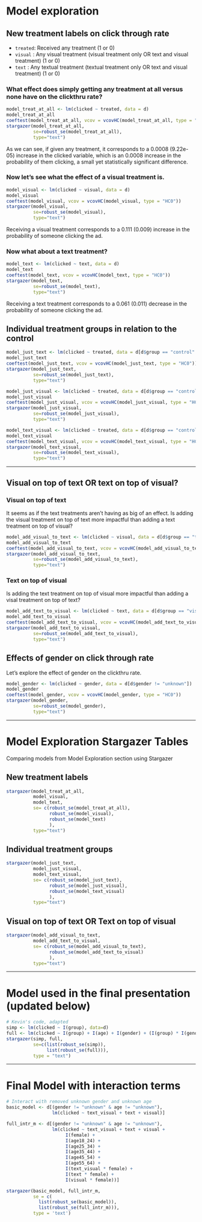 # Model exploration

## New treatment labels on click through rate

- `treated`: Received any treatment (1 or 0)
- `visual` : Any visual treatment (visual treatment only OR text and visual treatment) (1 or 0)
- `text` : Any textual treatment (textual treatment only OR text and visual treatment) (1 or 0)

### What effect does simply getting any treatment at all versus none have on the clickthru rate?
```r
model_treat_at_all <- lm(clicked ~ treated, data = d)
model_treat_at_all
coeftest(model_treat_at_all, vcov = vcovHC(model_treat_at_all, type = "HC0"))
stargazer(model_treat_at_all,
          se=robust_se(model_treat_at_all),
          type="text")
```
As we can see, if given any treatment, it corresponds to a 0.0008 (9.22e-05) increase in the clicked variable, which is an 0.0008 increase in the probability of them clicking, a small yet statistically significant difference. 

### Now let's see what the effect of a visual treatment is.

```r
model_visual <- lm(clicked ~ visual, data = d)
model_visual
coeftest(model_visual, vcov = vcovHC(model_visual, type = "HC0"))
stargazer(model_visual,
          se=robust_se(model_visual),
          type="text")
```
Receiving a visual treatment corresponds to a 0.111 (0.009) increase in the probability of someone clicking the ad.

### Now what about a text treatment?
```r
model_text <- lm(clicked ~ text, data = d)
model_text
coeftest(model_text, vcov = vcovHC(model_text, type = "HC0"))
stargazer(model_text,
          se=robust_se(model_text),
          type="text")
```
Receiving a text treatment corresponds to a 0.061 (0.011) decrease in the probability of someone clicking the ad.

## Individual treatment groups in relation to the control

```r
model_just_text <- lm(clicked ~ treated, data = d[d$group == "control" | group == "text treatment"])
model_just_text
coeftest(model_just_text, vcov = vcovHC(model_just_text, type = "HC0"))
stargazer(model_just_text,
          se=robust_se(model_just_text),
          type="text")
```

```r
model_just_visual <- lm(clicked ~ treated, data = d[d$group == "control" | group == "visual treatment"])
model_just_visual
coeftest(model_just_visual, vcov = vcovHC(model_just_visual, type = "HC0"))
stargazer(model_just_visual,
          se=robust_se(model_just_visual),
          type="text")
```

```r
model_text_visual <- lm(clicked ~ treated, data = d[d$group == "control" | group == "text + visual treatment"])
model_text_visual
coeftest(model_text_visual, vcov = vcovHC(model_text_visual, type = "HC0"))
stargazer(model_text_visual,
          se=robust_se(model_text_visual),
          type="text")
```

---

## Visual on top of text OR text on top of visual?

### Visual on top of text
It seems as if the text treatments aren't having as big of an effect. Is adding the visual treatment on top of text more impactful than adding a text treatment on top of visual? 

```r
model_add_visual_to_text <- lm(clicked ~ visual, data = d[d$group == "text treatment" | group == "text + visual treatment"])
model_add_visual_to_text
coeftest(model_add_visual_to_text, vcov = vcovHC(model_add_visual_to_text, type = "HC0"))
stargazer(model_add_visual_to_text,
          se=robust_se(model_add_visual_to_text),
          type="text")
```

### Text on top of visual 
Is adding the text treatment on top of visual more impactful than adding a visal treatment on top of text? 

```r
model_add_text_to_visual <- lm(clicked ~ text, data = d[d$group == "visual treatment" | group == "text + visual treatment"])
model_add_text_to_visual
coeftest(model_add_text_to_visual, vcov = vcovHC(model_add_text_to_visual, type = "HC0"))
stargazer(model_add_text_to_visual,
          se=robust_se(model_add_text_to_visual),
          type="text")
```

## Effects of gender on click through rate
Let's explore the effect of gender on the clickthru rate.

```r
model_gender <- lm(clicked ~ gender, data = d[d$gender != "unknown"])
model_gender
coeftest(model_gender, vcov = vcovHC(model_gender, type = "HC0"))
stargazer(model_gender,
          se=robust_se(model_gender),
          type="text")
```

---

# Model Exploration Stargazer Tables
Comparing models from Model Exploration section using Stargazer

## New treatment labels
```r
stargazer(model_treat_at_all, 
          model_visual, 
          model_text, 
          se= c(robust_se(model_treat_at_all), 
                robust_se(model_visual), 
                robust_se(model_text)
                ),
          type="text")
```
## Individual treatment groups
```r
stargazer(model_just_text, 
          model_just_visual, 
          model_text_visual,
          se= c(robust_se(model_just_text), 
                robust_se(model_just_visual), 
                robust_se(model_text_visual)
                ),
          type="text")
```
## Visual on top of text OR Text on top of visual
```r
stargazer(model_add_visual_to_text, 
          model_add_text_to_visual,
          se= c(robust_se(model_add_visual_to_text),
                robust_se(model_add_text_to_visual)
                ),
          type="text")
```

---

# Model used in the final presentation (updated below)
```r
# Kevin's code, adapted
simp <- lm(clicked ~ I(group), data=d)
full <- lm(clicked ~ I(group) + I(age) + I(gender) + (I(group) * I(gender)), data=d)
stargazer(simp, full,
          se=c(list(robust_se(simp)),
               list(robust_se(full))), 
          type = "text")
```

---

# Final Model with interaction terms

```r
# Interact with removed unknown gender and unknown age
basic_model <- d[(gender != "unknown" & age != "unknown"), 
                 lm(clicked ~ text_visual + text + visual)]

full_intr_m <- d[(gender != "unknown" & age != "unknown"), 
                 lm(clicked ~ text_visual + text + visual +
                      I(female) +
                      I(age18_24) +
                      I(age25_34) + 
                      I(age35_44) + 
                      I(age45_54) + 
                      I(age55_64) +
                      I(text_visual * female) + 
                      I(text * female) +
                      I(visual * female))]

stargazer(basic_model, full_intr_m,
          se = c(
            list(robust_se(basic_model)),
            list(robust_se(full_intr_m))),
          type = 'text')
```
